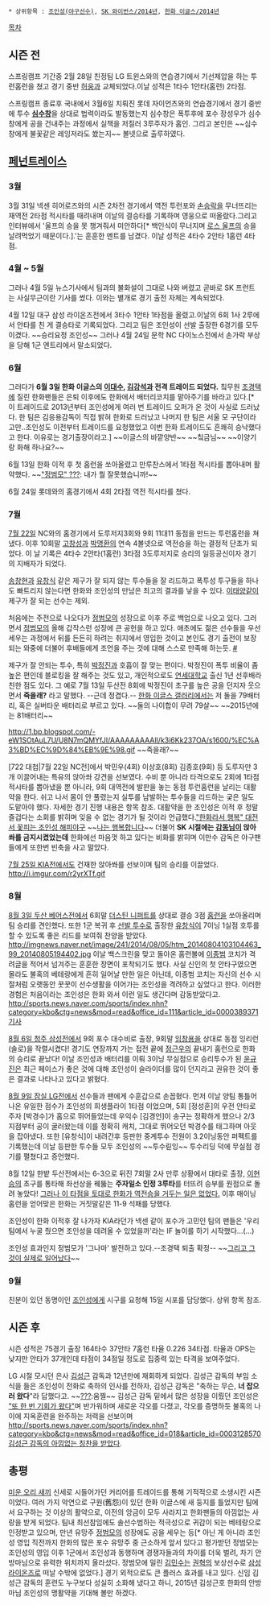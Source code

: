  * 상위항목 : [[조인성(야구선수)]], [[SK 와이번스/2014년]], [[한화 이글스/2014년]]

[[목차]]
== 시즌 전 ==
스프링캠프 기간중 2월 28일 친정팀 LG 트윈스와의 연습경기에서 기선제압을 하는 투런홈런을 쳤고 경기 중반 [[허웅]]과 교체되었다.이날 성적은 1타수 1안타(홈런) 2타점. 

스프링캠프 종료후 국내에서 3월6일 치뤄진 롯데 자이언츠와의 연습경기에서 경기 중반에 투수 '''[[심수창]]'''을 상대로 법력이라도 발동했는지 심수창은 폭투후에 포수 장성우가 심수창에게 공을 건내주는 과정에서 실책을 저질러 3루주자가 홈인. 그리고 본인은 ~~심수창에게 불꽃같은 레잉저라도 쐈는지~~ 볼넷으로 출루하였다.

== [[페넌트레이스]] ==
=== 3월 ===
3월 31일 넥센 히어로즈와의 시즌 2차전 경기에서 역전 투런포와 [[손승락]]을 무너뜨리는 재역전 2타점 적시타를 때려내며 이날의 결승타를 기록하며 영웅으로 떠올랐다.그리고 인터뷰에서 '울프의 승을 못 챙겨줘서 미안하다[* 백인식이 무너지며 [[로스 울프]]의 승을 날려먹었기 때문이다.].'는 훈훈한 멘트를 남겼다. 이날 성적은 4타수 2안타 1홈런 4타점.

=== 4월 ~ 5월 ===
그러나 4월 5일 뉴스기사에서 팀과의 불화설이 그대로 나와 버렸고 곧바로 SK 프런트는 사실무근이란 기사를 썼다. 이와는 별개로 경기 출전 자체는 계속되었다.

4월 12일 대구 삼성 라이온즈전에서 3타수 1안타 1타점을 올렸고.이날의 6회 1사 2루에서 안타를 친 게 결승타로 기록되었다. 그리고 팀은 조인성이 선발 출장한 6경기를 모두 이겼다. ~~승리요정 조인성~~ 그러나 4월 24일 문학 NC 다이노스전에서 손가락 부상을 당해 1군 엔트리에서 말소되었다.

=== 6월 ===
그러다가 '''6월 3일 한화 이글스의 [[이대수]], [[김강석]]과 전격 트레이드 되었다.''' 칰무원 [[조경택]]에 질린 한화팬들은 은퇴 이후에도 한화에서 배터리코치를 맡아주기를 바라고 있다.[* 이 트레이드로 2013년부터 조인성에게 여러 번 트레이드 오퍼가 온 것이 사실로 드러났다. 한 팀은 김응용감독이 직접 밝혀 한화로 드러났고 나머지 한 팀은 서울 모 구단이라고만..조인성도 이전부터 트레이드를 요청했었고 이번 한화 트레이드도 흔쾌히 승낙했다고 한다. 이유로는 경기출장이라고.] ~~이글스의 바깥양반~~ ~~칰금님~~ ~~이양기랑 화해 하나요?~~

6월 13일 한화 이적 후 첫 홈런을 쏘아올렸고 만루찬스에서 1타점 적시타를 뽑아내며 활약했다. 
~~[["정범모" ???]]: 내가 뭘 잘못했습니까!~~

6월 24일 롯데와의 홈경기에서 4회 2타점 역전 적시타를 쳤다.

=== 7월 ===
[[722 대첩|7월 22일]] NC와의 홈경기에서 도루저지3회와 9회 11대11 동점을 만드는 투런홈런을 쳐냈다. 이후 10회말 [[고창성]]과 [[박명환]]의 연속 4볼넷으로 역전승을 하는 결정적 단초가 되었다. 이 날 기록은 4타수 2안타(1홈런) 3타점 3도루저지로 승리의 일등공신이자 경기의 지배자가 되었다.

[[송창현]]과 [[유창식]] 같은 제구가 잘 되지 않는 투수들을 잘 리드하고 폭투성 투구들을 하나도 빠트리지 않는다면 한화와 조인성의 만남은 최고의 결과를 낳을 수 있다. [[이태양(1990)|이태양]]같이 제구가 잘 되는 선수는 제외.

처음에는 주전으로 나오다가 [[정범모]]의 성장으로 이후 주로 백업으로 나오고 있다. 그러면서 [[정범모]]의 올해 갑작스런 성장에 큰 공헌을 하고 있다. 애초에도 젊은 선수들을 우선 세우는 과정에서 뒤를 든든히 하려는 취지에서 영입한 것이고 본인도 경기 출전이 보장되는 와중에 더불어 후배들에게 조언을 주는 것에 대해 스스로 만족해 하는듯. [http://sports.news.naver.com/sports/index.nhn?category=kbo&ctg=news&mod=read&office_id=109&article_id=0002801898 #]

제구가 잘 안되는 투수, 특히 [[박정진]]과 호흡이 잘 맞는 편이다. 박정진이 폭투 비율이 좀 높은 편인데 블로킹을 잘 해주는 것도 있고, 개인적으로도 [[연세대학교]] 출신 1년 선후배라 친한 점도 있다. 그 예로 7월 13일 두산전 8회에 박정진이 초구를 높은 공을 던지자 웃으면서 '''죽을래?''' 라고 말했다. --근데 정겹다.-- [[한화 이글스 갤러리]]에서는 저 둘을 79배터리, 혹은 실버타운 배터리로 부르고 있다. ~~둘의 나이합이 무려 79살~~ ~~2015년에는 81배터리~~

http://1.bp.blogspot.com/-eW1SOtAuL7U/U8N7mQMYfJI/AAAAAAAAAlI/k3i6Kk237OA/s1600/%EC%A3%BD%EC%9D%84%EB%9E%98.gif ~~죽을래?~~

[722 대첩|7월 22일 NC전]에서 박민우(4회) 이상호(8회) 김종호(9회) 등 도루자만 3개 이끌어내는 특유의 앉아쏴 강견을 선보였다. 수비 뿐 아니라 타격으로도 2회에 1타점 적시타를 뽑아냈을 뿐 아니라, 9회 대역전에 발판을 놓는 동점 투런홈런을 날리는 대활약을 한다. 쉬고 나서 몸이 안 풀렸는지 실투를 남발하는 투수들을 리드하는 궂은 일도 도맡아야 했다. 자세한 경기 진행 내용은 항목 참조. 대활약을 한 조인성은 이적 후 정말 즐겁다는 소회를 밝히며 잊을 수 없는 경기가 될 것이라 언급했다.[http://osen.mt.co.kr/article/G1109910600 "한화라서 행복" 대전서 꽃피는 조인성 해피야구] ~~[[나는 행복합니다]]~~ 더불어 '''SK 시절에는 [[감동님]]이 앉아쏴를 금지시켰었는데''' 한화에선 마음껏 하고 있다는 비화를 밝히며 이만수 감독은 야구팬들에게 또한번 빈축을 사고 말았다.

[[한화%20이글스/2014년/7월#s-6.2|7월 25일 KIA전]]에서도 건재한 앉아쏴를 선보이며 팀의 승리를 이끌었다.
http://i.imgur.com/r2yrXTf.gif
=== 8월 ===
[[한화 이글스/2014년/8월#s-1.3|8월 3일 두산 베어스전]]에서 6회말 [[더스틴 니퍼트]]를 상대로 결승 3점 [[홈런]]을 쏘아올리며 팀 승리를 견인했다. 또한 1군 복귀 후 [[선발 투수]]로 출장한 [[유창식]]이 7이닝 1실점 호투를 할 수 있도록 좋은 리드를 보여줘 찬양을 받았다.
http://imgnews.naver.net/image/241/2014/08/05/htm_20140804103104463_99_20140805194402.jpg 이날 백스크린을 맞고 돌아온 홈런볼에 [[이종범]] 코치가 격려글을 적어서 넘겨주는 훈훈한 장면이 포착되기도 했다. 사실 신인의 첫 안타구였으면 몰라도 불혹의 베테랑에게 흔히 일어날 만한 일은 아닌데, 이종범 코치는 자신의 선수 시절처럼 오랫동안 꿋꿋이 선수생활을 이어가는 조인성을 격려하고 싶었다고 한다. 이러한 경험은 처음이라는 조인성은 한화 와서 이런 일도 생긴다며 감동받았다고. [[http://sports.news.naver.com/sports/index.nhn?category=kbo&ctg=news&mod=read&office_id=111&article_id=0000389371 기사]]

[[한화 이글스/2014년/8월#s-2.2|8월 6일 청주 삼성전]]에서 9회 포수 대수비로 출장, 9회말 [[임창용]]을 상대로 동점 잉리런(솔로)을 작렬시켰다! 경기도 연장까지 가는 접전 끝에 [[정근우]]의 끝내기 홈런으로 한화의 승리로 끝났다! 이날 조인성과 배터리를 이뤄 3이닝 무실점으로 승리투수가 된 [[윤규진]]은 최근 페이스가 좋은 것에 대해 조인성이 슬라이더를 많이 던지라고 권유한 것이 좋은 결과로 나타나고 있다고 밝혔다.

[[한화 이글스/2014년/8월#s-3.1|8월 9일 잠실 LG전]]에서 선수들과 팬에게 수훈갑으로 손꼽혔다. 먼저 이날 양팀 통틀어 나온 유일한 점수가 조인성의 희생플라이 1타점 이었으며, 5회 [정성훈]의 우전 안타로 주자 [박경수]가 홈으로 뛰어들었는데 우익수 [김경언]이 송구는 정확하게 했으나 2/3 지점부터 공이 굴러왔는데 이를 정확히 캐치, 그대로 뛰어오던 박경수를 태그하며 아웃을 잡아냈다. 또한 [유창식]이 내려간후 등판한 중계투수 전원이 3.2이닝동안 퍼펙트를 기록했는데 이날 등판한 투수들 모두 조인성의 ~~투수릳잉~~ 투수리딩 덕에 무실점 경기를 펼쳤다고 증언했다. 

8월 12일 한밭 두산전에서는 6-3으로 뒤진 7회말 2사 만루 상황에서 대타로 출장, [[이현승]]의 초구를 통타해 좌선상을 꿰뚫는 '''주자일소 인정 3루타'''를 터뜨려 승부를 원점으로 돌려 놓았다! [[그러나 이 사진이|그러나 이 타점을 토대로 한화가 역전승을 거두는 일은 없었다.]] 이후 매이닝 홈런을 얻어맞은 한화는 거짓말같은 11-9 석패를 당했다.

조인성이 한화 이적후 잘 나가자 KIA라던가 넥센 같이 포수가 고민인 팀의 팬들은 '우리 팀에서 누굴 줬으면 조인성을 데려올 수 있었을까'라는 IF 놀이를 하기 시작했다...(...) 

조인성 효과인지 정범모가 '그나마' 발전하고 있다.--조경택 퇴출 확정-- ~~[[그런데 그것이 실제로 일어났습니다|그리고 그것이 실제로 일어났다]]~~

=== 9월 ===
친분이 있던 동명이인 [[조인성]]에게 시구를 요청해 15일 시포를 담당했다. 상위 항목 참조.

== 시즌 후 ==
시즌 성적은 75경기 출장 164타수 37안타 7홈런 타율 0.226 34타점. 타율과 OPS는 낮지만 안타가 37개인데 타점이 34점일 정도로 집중력 있는 타격을 보여주었다.

LG 시절 모시던 은사 [[김성근]] 감독과 12년만에 재회하게 되었다. 김성근 감독의 부임 소식을 들은 조인성이 전화로 축하의 인사를 전하자, 김성근 감독은 "축하는 무슨, '''너 잡으러 왔다'''"라 답했다고. ~~[[정근우|???]]:움찔~~ 김성근 감독 밑에서 많은 성장을 이뤘던 조인성은 [http://sports.news.naver.com/sports/index.nhn?category=kbo&ctg=news&mod=read&office_id=109&article_id=0002923941 "또 한 번 기회가 왔다"]며 반가워하며 새로운 각오를 다졌고, 각오를 증명하듯 불혹의 나이에 지옥훈련을 완주하는 저력을 선보이며 [[http://sports.news.naver.com/sports/index.nhn?category=kbo&ctg=news&mod=read&office_id=018&article_id=0003128570 김성근 감독의 아낌없는 칭찬을 받았다]].

== 총평 ==
[[미운 오리 새끼]] 신세로 시들어가던 커리어를 트레이드를 통해 기적적으로 소생시킨 시즌이었다. 여러 가지 악연으로 구원(舊怨)이 있던 한화 이글스에 새 둥지를 틀었지만 팀에서 요구하는 것 이상의 활약으로, 이전의 앙금이 모두 사라지고 한화팬들의 아낌없는 사랑을 받게 되었다. 팀내 최선참임에도 솔선수범하는 적극성으로 귀감이 되는 베테랑으로 인정받고 있으며, 만년 유망주 [[정범모]]의 성장에도 공을 세우는 등[* 아닌 게 아니라 조인성 영입 직전까지 한화의 많은 포수 유망주 중 근소하게 앞서 있다고 평가받던 정범모는 조인성의 영입 이후 1군에서 조인성과 동행하며 경쟁자들과의 차이를 더욱 벌려, 차기 안방마님으로 유력한 위치까지 올라섰다. 정범모에 밀린 [[김민수(야구선수)|김민수]]는 [[권혁]]의 보상선수로 [[삼성 라이온즈]]로 떠날 수밖에 없었다.] 경기 외적으로도 큰 플러스 효과를 내고 있다. 신임 김성근 감독의 훈련도 누구보다 성실히 소화해 냈다고 하니, 2015년 김성근호 한화의 안방마님 조인성의 맹활약을 기대해 볼만 하겠다.
